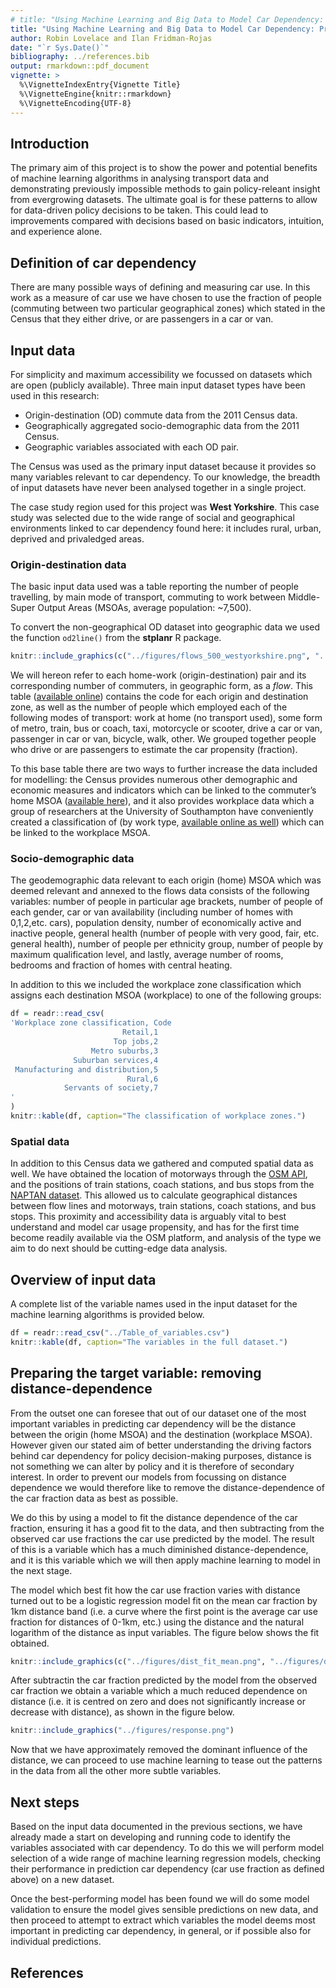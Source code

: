 ```yaml
---
# title: "Using Machine Learning and Big Data to Model Car Dependency: an Exploration Using Origin-Destination Data"
title: "Using Machine Learning and Big Data to Model Car Dependency: Progress Report 1 - Input Data"
author: Robin Lovelace and Ilan Fridman-Rojas
date: "`r Sys.Date()`"
bibliography: ../references.bib
output: rmarkdown::pdf_document
vignette: >
  %\VignetteIndexEntry{Vignette Title}
  %\VignetteEngine{knitr::rmarkdown}
  %\VignetteEncoding{UTF-8}
---
```


<!-- ## What is car dependency? -->

<!-- Car dependency should be easy to define: a measure of the extent to which people *depend* on their cars. -->
<!-- But what does this actually mean? -->
<!-- Unless your car doubles as a life-support system, it is unlikley that you literally depend on it for survival. -->
<!-- More likely you depend on the car for trips that are *seen as essential*, for modern life. -->
<!-- Whether it's for doing the 'weekly shop', dropping children off at school or taking a sick relative to hospital at an affordable, car use can easily become integral modern life. -->

<!-- Of course, each of these trips could have either been made by a different mode or not made at all and (except potentially in the case of taking a relative to hospital) nobody would die. -->
<!-- Car dependency is thus about observed behaviour than hypothetical consequences of going *cold turkey*. -->
<!-- The analogy of a drug dependency is useful. -->
<!-- Drug dependents will not die if they can no longer indulge their addition. -->
<!-- But life will be hard, at least for a while after, when they stop. -->
<!-- Similarly, those who are car dependent will find it hard to adjust to life after their car has been taken away. -->

<!-- From a policy perspective car dependency is problematic due to its negative consequences, not in its own right.  -->
<!-- Notwithstanding questions of whether government policy encourages car dependency,  -->


<!-- It is important to note that car dependency is not necessarily  -->

<!-- ## Established methods for car dependency research -->

<!-- There is a long history of reasearch into the concepts of car dependency and, more broadly, mode choice.  -->


<!-- [@mogridge_self-defeating_1997] -->


## Introduction

The primary aim of this project is to show the power and potential benefits of machine learning algorithms in analysing transport data and demonstrating previously impossible methods to gain policy-releant insight from evergrowing datasets. The ultimate goal is for these patterns to allow for data-driven policy decisions to be taken. This could lead to improvements compared with decisions based on basic indicators, intuition, and experience alone.

## Definition of car dependency

There are many possible ways of defining and measuring car use. In this work as a measure of car use we have chosen to use the fraction of people (commuting between two particular geographical zones) which stated in the Census that they either drive, or are passengers in a car or van.
<!-- Say how we define car dependency, and something about the model used to estimate 'expected level of driving' here please. -->

## Input data

For simplicity and maximum accessibility we focussed on datasets which are open (publicly available). Three main input dataset types have been used in this research:

- Origin-destination (OD) commute data from the 2011 Census data.
- Geographically aggregated socio-demographic data from the 2011 Census.
- Geographic variables associated with each OD pair.

The Census was used as the primary input dataset because it provides so many variables relevant to car dependency. To our knowledge, the breadth of input datasets have never been analysed together in a single project.

The case study region used for this project was **West Yorkshire**. This case study was selected due to the wide range of social and geographical environments linked to car dependency found here: it includes rural, urban, deprived and privaledged areas.

### Origin-destination data

The basic input data used was a table reporting the number of people travelling, by main mode of transport, commuting to work between Middle-Super Output Areas (MSOAs, average population: ~7,500).

To convert the non-geographical OD dataset into geographic data we used the function `od2line()` from the **stplanr** R package.

<!-- Maybe add example code here. -->

```r
knitr::include_graphics(c("../figures/flows_500_westyorkshire.png", "../figures/dist_motorways.png"))
```

We will hereon refer to each home-work (origin-destination) pair and its corresponding number of commuters, in geographic form, as a *flow*. This table ([available online](http://wicid.ukdataservice.ac.uk/)) contains the code for each origin and destination zone, as well as the number of people which employed each of the following modes of transport: work at home (no transport used), some form of metro, train, bus or coach, taxi, motorcycle or scooter, drive a car or van, passenger in car or van, bicycle, walk, other. We grouped together people who drive or are passengers to estimate the car propensity (fraction).


To this base table there are two ways to further increase the data included for modelling: the Census provides numerous other demographic and economic measures and indicators which can be linked to the commuter's home MSOA ([available here](https://www.nomisweb.co.uk/census/2011/data_finder)), and it also provides workplace data which a group of researchers at the University of Southampton have conveniently created a classification of (by work type, [available online as well](http://cowz.geodata.soton.ac.uk/download/)) which can be linked to the workplace MSOA.

### Socio-demographic data

The geodemographic data relevant to each origin (home) MSOA which was deemed relevant and annexed to the flows data consists of the following variables: number of people in particular age brackets, number of people of each gender, car or van availability (including number of homes with 0,1,2,etc. cars), population density, number of economically active and inactive people, general health (number of people with very good, fair, etc. general health), number of people per ethnicity group, number of people by maximum qualification level, and lastly, average number of rooms, bedrooms and fraction of homes with central heating.

In addition to this we included the workplace zone classification which assigns each destination MSOA (workplace) to one of the following groups:
```r
df = readr::read_csv(
'Workplace zone classification, Code
                         Retail,1
                       Top jobs,2
                  Metro suburbs,3
              Suburban services,4
 Manufacturing and distribution,5
                          Rural,6
            Servants of society,7
'
)
knitr::kable(df, caption="The classification of workplace zones.")
```

            
### Spatial data

In addition to this Census data we gathered and computed spatial data as well. We have obtained the location of motorways through the [OSM API](https://osmdatar.github.io/osmdata/articles/osmdata.html), and the positions of train stations, coach stations, and bus stops from the [NAPTAN dataset](http://naptan.app.dft.gov.uk/datarequest/help). This allowed us to calculate geographical distances between flow lines and motorways, train stations, coach stations, and bus stops. This proximity and accessibility data is arguably vital to best understand and model car usage propensity, and has for the first time become readily available via the OSM platform, and analysis of the type we aim to do next should be cutting-edge data analysis.

## Overview of input data

A complete list of the variable names used in the input dataset for the machine learning algorithms is provided below.

```r
df = readr::read_csv("../Table_of_variables.csv")
knitr::kable(df, caption="The variables in the full dataset.")
```

## Preparing the target variable: removing distance-dependence

From the outset one can foresee that out of our dataset one of the most important variables in predicting car dependency will be the distance between the origin (home MSOA) and the destination (workplace MSOA). However given our stated aim of better understanding the driving factors behind car dependency for policy decision-making purposes, distance is not something we can alter by policy and it is therefore of secondary interest. In order to prevent our models from focussing on distance dependence we would therefore like to remove the distance-dependence of the car fraction data as best as possible.

We do this by using a model to fit the distance dependence of the car fraction, ensuring it has a good fit to the data, and then subtracting from the observed car use fractions the car use predicted by the model. The result of this is a variable which has a much diminished distance-dependence, and it is this variable which we will then apply machine learning to model in the next stage.

The model which best fit how the car use fraction varies with distance turned out to be a logistic regression model fit on the mean car fraction by 1km distance band (i.e. a curve where the first point is the average car use fraction for distances of 0-1km, etc.) using the distance and the natural logarithm of the distance as input variables. The figure below shows the fit obtained.

```r
knitr::include_graphics(c("../figures/dist_fit_mean.png", "../figures/dist_fit.png"))
```

After subtractin the car fraction predicted by the model from the observed car fraction we obtain a variable which a much reduced dependence on distance (i.e. it is centred on zero and does not significantly increase or decrease with distance), as shown in the figure below.

```r
knitr::include_graphics("../figures/response.png")
```

Now that we have approximately removed the dominant influence of the distance, we can proceed to use machine learning to tease out the patterns in the data from all the other more subtle variables. 

## Next steps

Based on the input data documented in the previous sections, we have already made a start on developing and running code to identify the variables associated with car dependency. To do this we will perform model selection of a wide range of machine learning regression models, checking their performance in prediction car dependency (car use fraction as defined above) on a new dataset.

Once the best-performing model has been found we will do some model validation to ensure the model gives sensible predictions on new data, and then proceed to attempt to extract which variables the model deems most important in predicting car dependency, in general, or if possible also for individual predictions.

## References